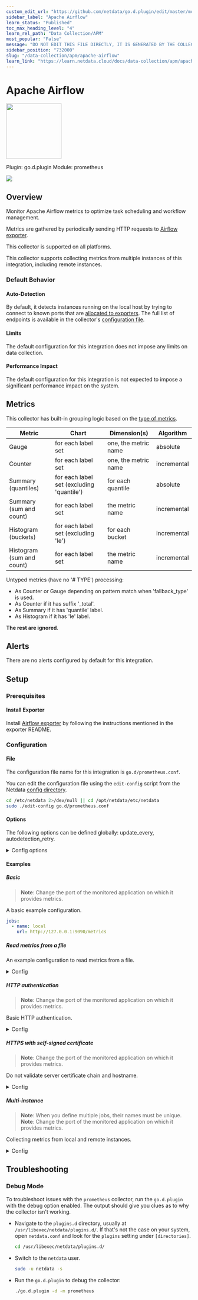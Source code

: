 ```yaml
---
custom_edit_url: "https://github.com/netdata/go.d.plugin/edit/master/modules/prometheus/metadata.yaml"
sidebar_label: "Apache Airflow"
learn_status: "Published"
toc_max_heading_level: "4"
learn_rel_path: "Data Collection/APM"
most_popular: "False"
message: "DO NOT EDIT THIS FILE DIRECTLY, IT IS GENERATED BY THE COLLECTOR'S metadata.yaml FILE"
sidebar_position: "732000"
slug: "/data-collection/apm/apache-airflow"
learn_link: "https://learn.netdata.cloud/docs/data-collection/apm/apache-airflow"
---
```



# Apache Airflow


<img src="https://netdata.cloud/img/airflow.png" width="150"/>


Plugin: go.d.plugin
Module: prometheus

<img src="https://img.shields.io/badge/maintained%20by-Community-blue" />

## Overview

Monitor Apache Airflow metrics to optimize task scheduling and workflow management.


Metrics are gathered by periodically sending HTTP requests to [Airflow exporter](https://github.com/shalb/airflow-exporter).


This collector is supported on all platforms.

This collector supports collecting metrics from multiple instances of this integration, including remote instances.


### Default Behavior

#### Auto-Detection

By default, it detects instances running on the local host by trying to connect to known ports that are [allocated to exporters](https://github.com/prometheus/prometheus/wiki/Default-port-allocations).
The full list of endpoints is available in the collector's [configuration file](https://github.com/netdata/go.d.plugin/blob/master/config/go.d/prometheus.conf).


#### Limits

The default configuration for this integration does not impose any limits on data collection.

#### Performance Impact

The default configuration for this integration is not expected to impose a significant performance impact on the system.


## Metrics

This collector has built-in grouping logic based on the [type of metrics](https://prometheus.io/docs/concepts/metric_types/).

| Metric                    | Chart                                     | Dimension(s)         | Algorithm   |
|---------------------------|-------------------------------------------|----------------------|-------------|
| Gauge                     | for each label set                        | one, the metric name | absolute    |
| Counter                   | for each label set                        | one, the metric name | incremental |
| Summary (quantiles)       | for each label set (excluding 'quantile') | for each quantile    | absolute    |
| Summary (sum and count)   | for each label set                        | the metric name      | incremental |
| Histogram (buckets)       | for each label set (excluding 'le')       | for each bucket      | incremental |
| Histogram (sum and count) | for each label set                        | the metric name      | incremental |

Untyped metrics (have no '# TYPE') processing:

- As Counter or Gauge depending on pattern match when 'fallback_type' is used.
- As Counter if it has suffix '_total'.
- As Summary if it has 'quantile' label.
- As Histogram if it has 'le' label.

**The rest are ignored**.



## Alerts

There are no alerts configured by default for this integration.


## Setup

### Prerequisites

#### Install Exporter

Install [Airflow exporter](https://github.com/shalb/airflow-exporter) by following the instructions mentioned in the exporter README.



### Configuration

#### File

The configuration file name for this integration is `go.d/prometheus.conf`.


You can edit the configuration file using the `edit-config` script from the
Netdata [config directory](/docs/configuring/configuration#the-netdata-config-directory).

```bash
cd /etc/netdata 2>/dev/null || cd /opt/netdata/etc/netdata
sudo ./edit-config go.d/prometheus.conf
```
#### Options

The following options can be defined globally: update_every, autodetection_retry.


<details><summary>Config options</summary>

| Name | Description | Default | Required |
|:----|:-----------|:-------|:--------:|
| update_every | Data collection frequency. | 10 | no |
| autodetection_retry | Recheck interval in seconds. Zero means no recheck will be scheduled. | 0 | no |
| url | Server URL. |  | yes |
| selector | Time series selector (filter). |  | no |
| fallback_type | Time series selector (filter). |  | no |
| max_time_series | Global time series limit. If an endpoint returns number of time series > limit the data is not processed. | 2000 | no |
| max_time_series_per_metric | Time series per metric (metric name) limit. Metrics with number of time series > limit are skipped. | 200 | no |
| timeout | HTTP request timeout. | 10 | no |
| username | Username for basic HTTP authentication. |  | no |
| password | Password for basic HTTP authentication. |  | no |
| proxy_url | Proxy URL. |  | no |
| proxy_username | Username for proxy basic HTTP authentication. |  | no |
| proxy_password | Password for proxy basic HTTP authentication. |  | no |
| method | HTTP request method. | GET | no |
| body | HTTP request body. |  | no |
| headers | HTTP request headers. |  | no |
| not_follow_redirects | Redirect handling policy. Controls whether the client follows redirects. | no | no |
| tls_skip_verify | Server certificate chain and hostname validation policy. Controls whether the client performs this check. | no | no |
| tls_ca | Certification authority that the client uses when verifying the server's certificates. |  | no |
| tls_cert | Client TLS certificate. |  | no |
| tls_key | Client TLS key. |  | no |

##### selector

This option allows you to filter out unwanted time series. Only metrics matching the selector will be collected.

- Logic: (pattern1 OR pattern2) AND !(pattern3 or pattern4)
- Pattern syntax: [selector](https://github.com/netdata/go.d.plugin/blob/master/pkg/prometheus/selector/README.md).
- Option syntax:

```yaml
selector:
  allow:
    - pattern1
    - pattern2
  deny:
    - pattern3
    - pattern4
```


##### fallback_type

This option allows you to process Untyped metrics as Counter or Gauge instead of ignoring them.

- Metric name pattern syntax: [shell file name pattern](https://golang.org/pkg/path/filepath/#Match).
- Option syntax:

```yaml
fallback_type:
  counter:
    - metric_name_pattern1
    - metric_name_pattern2
  gauge:
    - metric_name_pattern3
    - metric_name_pattern4
```


</details>

#### Examples

##### Basic

> **Note**: Change the port of the monitored application on which it provides metrics.

A basic example configuration.


```yaml
jobs:
  - name: local
    url: http://127.0.0.1:9090/metrics

```
##### Read metrics from a file

An example configuration to read metrics from a file.

<details><summary>Config</summary>

```yaml
# use "file://" scheme
jobs:
  - name: myapp
    url: file:///opt/metrics/myapp/metrics.txt

```
</details>

##### HTTP authentication

> **Note**: Change the port of the monitored application on which it provides metrics.

Basic HTTP authentication.


<details><summary>Config</summary>

```yaml
jobs:
  - name: local
    url: http://127.0.0.1:9090/metrics
    username: username
    password: password

```
</details>

##### HTTPS with self-signed certificate

> **Note**: Change the port of the monitored application on which it provides metrics.

Do not validate server certificate chain and hostname.


<details><summary>Config</summary>

```yaml
jobs:
  - name: local
    url: https://127.0.0.1:9090/metrics
    tls_skip_verify: yes

```
</details>

##### Multi-instance

> **Note**: When you define multiple jobs, their names must be unique.
> **Note**: Change the port of the monitored application on which it provides metrics.

Collecting metrics from local and remote instances.


<details><summary>Config</summary>

```yaml
jobs:
  - name: local
    url: http://127.0.0.1:9090/metrics

  - name: remote
    url: http://192.0.2.1:9090/metrics

```
</details>



## Troubleshooting

### Debug Mode

To troubleshoot issues with the `prometheus` collector, run the `go.d.plugin` with the debug option enabled. The output
should give you clues as to why the collector isn't working.

- Navigate to the `plugins.d` directory, usually at `/usr/libexec/netdata/plugins.d/`. If that's not the case on
  your system, open `netdata.conf` and look for the `plugins` setting under `[directories]`.

  ```bash
  cd /usr/libexec/netdata/plugins.d/
  ```

- Switch to the `netdata` user.

  ```bash
  sudo -u netdata -s
  ```

- Run the `go.d.plugin` to debug the collector:

  ```bash
  ./go.d.plugin -d -m prometheus
  ```


